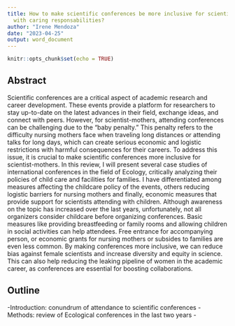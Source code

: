 ```yaml
---
title: How to make scientific conferences be more inclusive for scientist mothers
  with caring responsabilities?
author: "Irene Mendoza"
date: "2023-04-25"
output: word_document
---
```


```r
knitr::opts_chunk$set(echo = TRUE)
```

## Abstract

Scientific conferences are a critical aspect of academic research and career development. These events provide a platform for researchers to stay up-to-date on the latest advances in their field, exchange ideas, and connect with peers. However, for scientist-mothers, attending conferences can be challenging due to the "baby penalty." This penalty refers to the difficulty nursing mothers face when traveling long distances or attending talks for long days, which can create serious economic and logistic restrictions with harmful consequences for their careers. To address this issue, it is crucial to make scientific conferences more inclusive for scientist-mothers. In this review, I will present several case studies of international conferences in the field of Ecology, critically analyzing their policies of child care and facilities for families. I have differentiated among measures affecting the childcare policy of the events, others reducing logistic barriers for nursing mothers and finally, economic measures that provide support for scientists attending with children. Although awareness on the topic has increased over the last years, unfortunately, not all organizers consider childcare before organizing conferences. Basic measures like providing breastfeeding or family rooms and allowing children in social activities can help attendees. Free entrance for accompanying person, or economic grants for nursing mothers or subsides to families are even less common. By making conferences more inclusive, we can reduce bias against female scientists and increase diversity and equity in science. This can also help reducing the leaking pipeline of women in the academic career, as conferences are essential for boosting collaborations.

## Outline

-Introduction: conundrum of attendance to scientific conferences
-Methods: review of Ecological conferences in the last two years
-

